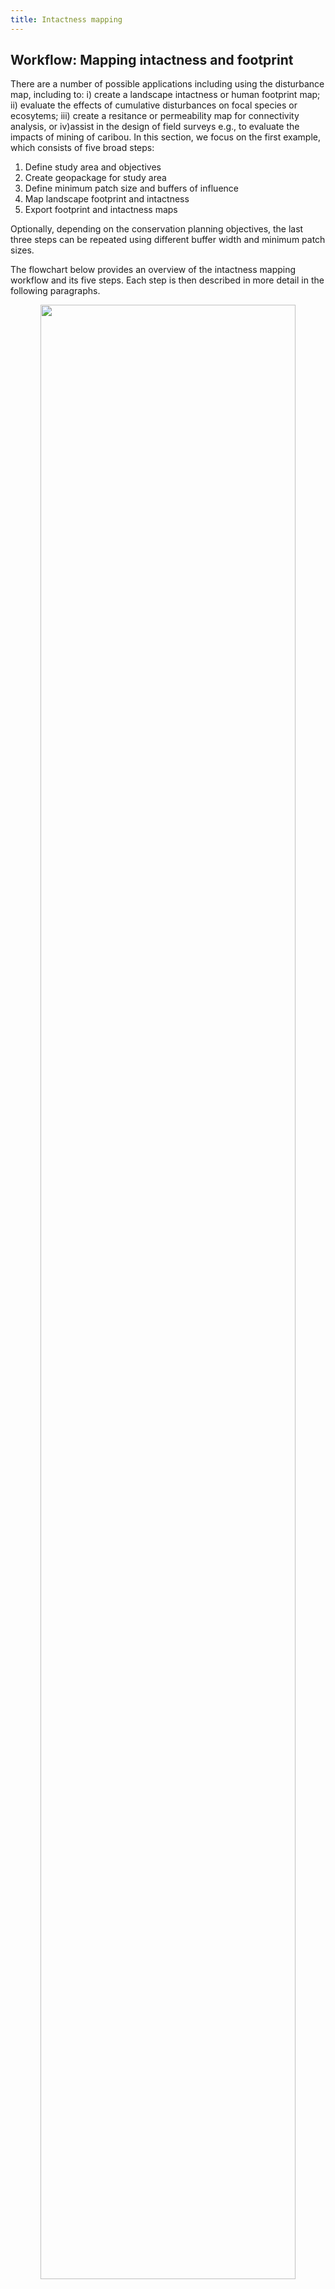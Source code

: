 ```yaml
---
title: Intactness mapping
---
```


## Workflow: Mapping intactness and footprint

There are a number of possible applications including using the disturbance map, including to: i) create a landscape intactness or human footprint map; ii) evaluate the effects of cumulative disturbances on focal species or ecosytems; iii) create a resitance or permeability map for connectivity analysis, or iv)assist in the design of field surveys e.g., to evaluate the impacts of mining of caribou. In this section, we focus on the first example, which consists of five broad steps:

1. Define study area and objectives
2. Create geopackage for study area
3. Define minimum patch size and buffers of influence
4. Map landscape footprint and intactness
5. Export footprint and intactness maps

Optionally, depending on the conservation planning objectives, the last three steps can be repeated using different buffer width and minimum patch sizes.

The flowchart below provides an overview of the intactness mapping workflow and its five steps. Each step is then described in more detail in the following paragraphs.

<center><img src="pics/intactness.png" width="90%">
<br>*Figure 1. Flowchart outlining the five steps used to map landscape intactness and human footprint for a study area of interest.*<br><br>
</center>

## Step 1. Define study area and objectives

The first step is to define a study area and objectives.  Some thought should also be given for the objectives of this analysis. For example, is the objective to create one intactness and footprint map based on predefined buffers? Or, is the objective to do a sensitivity analysis to evaluate the effects of changing buffer sizes and minimum patch sizes on estimates of landscape intactness?

## Step 2. Create geopackage for study area

Once a study area polygon has been defined, it can be used with the Geopackage Creator to create all of the data layers needed to create landscape intactness and footprint maps. More information on using the app is provided in the Geopackage Creator page of the Shiny Apps section of this website. Once the geopackage is ready, you can start the Disturbance Explorer and go to step 3.

## Step 3. Define minimum patch size and buffers of influence

Here we provide a brief description of this step. For additional details on how to do this with the Disturbance Explorer app, go to its page in the Shiny Apps section. This step consists of two related tasks: 1) Define buffer sizes of influence for each disturbance type (linear, areal) and 2) Specify minimum patch size (and shape) to qualify as intact. To achieve the first task, each anthropogenic disturbance type needs to be assigned a buffer size of influence based on its spatial extent and ecological impact. To achieve the second task, the minimum size required for an intact landscape patch also needs to be defined to differentiate between fragmented and relatively undisturbed areas.

## Step 4. Map landscape footprint and intactness

A landscape intactness (and footprint) map can be generated in one of three ways: i) using QGIS, ii) using R code, or iii) using the accompanying R/Shiny app. For now, we focus on the third method but may provide more details about the first two methods in the future. Using the Disturbance Explorer app (see relevant Shiny Apps section), it is possible to create intactness and footprint maps for any region within the Yukon and northern BC.

## Step 5. Export footprint and intactness maps

Using the Disturbance Explorer app, the resulting footprint and intactness maps can then be saved as layers within a geopackage using either of the 3 approaches.

## Repeat using different buffer width and minimum patch sizes (optional)

An optional, but recommended ,step is to repeat the procedure of generating intactness and footprint maps using varying buffer sizes and minimum patch sizes to assess the sensitivity of the results to these parameters. 
